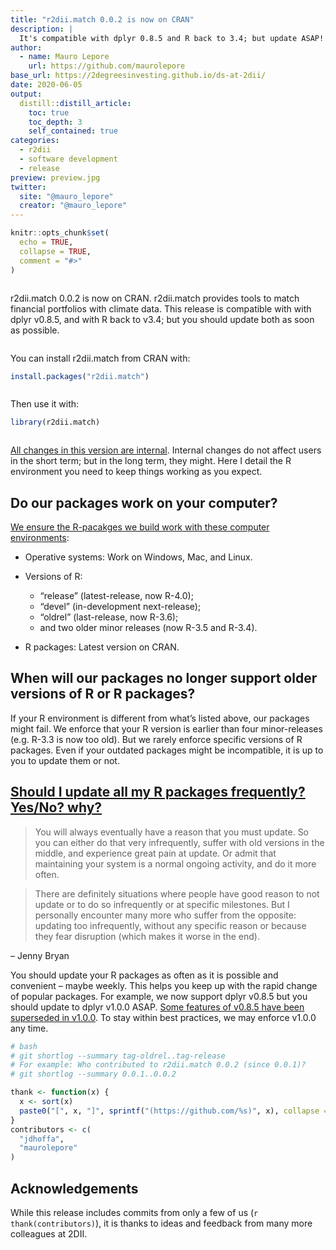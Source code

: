 ```yaml
---
title: "r2dii.match 0.0.2 is now on CRAN"
description: |
  It's compatible with dplyr 0.8.5 and R back to 3.4; but update ASAP!
author:
  - name: Mauro Lepore
    url: https://github.com/maurolepore
base_url: https://2degreesinvesting.github.io/ds-at-2dii/
date: 2020-06-05
output: 
  distill::distill_article:
    toc: true
    toc_depth: 3
    self_contained: true
categories:
  - r2dii
  - software development
  - release
preview: preview.jpg
twitter:
  site: "@mauro_lepore"
  creator: "@mauro_lepore"
---
```


```r
knitr::opts_chunk$set(
  echo = TRUE,
  collapse = TRUE,
  comment = "#>"
)
```

```r
```

r2dii.match 0.0.2 is now on CRAN. r2dii.match provides tools to match financial portfolios with climate data. This release is compatible with with dplyr v0.8.5, and with R back to v3.4; but you should update both as soon as possible.

```r
```

You can install r2dii.match from CRAN with:

```r
install.packages("r2dii.match")
```

```r
```

Then use it with:

```r
library(r2dii.match)
```

```r
```

[All changes in this version are internal](https://github.com/2DegreesInvesting/r2dii.match/releases/tag/v0.0.2). Internal changes do not affect users in the short term; but in the long term, they might. Here I detail the R environment you need to keep things working as you expect.

## Do our packages work on your computer?

[We ensure the R-pacakges we build work with these computer environments](https://github.com/2DegreesInvesting/r2dii.match/blob/master/cran-comments.md):

* Operative systems: Work on Windows, Mac, and Linux.

* Versions of R:
  * "release" (latest-release, now R-4.0); 
  * "devel" (in-development next-release); 
  * "oldrel" (last-release, now R-3.6); 
  * and two older minor releases (now R-3.5 and R-3.4).

* R packages: Latest version on CRAN.

## When will our packages no longer support older versions of R or R packages?

If your R environment is different from what's listed above, our packages might fail. We enforce that your R version is earlier than four minor-releases (e.g. R-3.3 is now too old). But we rarely enforce specific versions of R packages. Even if your outdated packages might be incompatible, it is up to you to update them or not.

## [Should I update all my R packages frequently? Yes/No? why?](https://community.rstudio.com/t/should-i-update-all-my-r-packages-frequently-yes-no-why/5856)

> You will always eventually have a reason that you must update. So you can either do that very infrequently, suffer with old versions in the middle, and experience great pain at update. Or admit that maintaining your system is a normal ongoing activity, and do it more often.

> There are definitely situations where people have good reason to not update or to do so infrequently or at specific milestones. But I personally encounter many more who suffer from the opposite: updating too infrequently, without any specific reason or because they fear disruption (which makes it worse in the end).

-- Jenny Bryan

You should update your R packages as often as it is possible and convenient -- maybe weekly. This helps you keep up with the rapid change of popular packages. For example, we now support dplyr v0.8.5 but you should update to dplyr v1.0.0 ASAP. [Some features of v0.8.5 have been superseded in v1.0.0](https://dplyr.tidyverse.org/news/index.html#superseded). To stay within best practices, we may enforce v1.0.0 any time.

```r
# bash
# git shortlog --summary tag-oldrel..tag-release
# For example: Who contributed to r2dii.match 0.0.2 (since 0.0.1)?
# git shortlog --summary 0.0.1..0.0.2

thank <- function(x) {
  x <- sort(x)
  paste0("[", x, "]", sprintf("(https://github.com/%s)", x), collapse = ", ")
}
contributors <- c(
  "jdhoffa",
  "maurolepore"
)
```

## Acknowledgements

While this release includes commits from only a few of us (`r thank(contributors)`), it is thanks to ideas and feedback from many more colleagues at 2DII.
